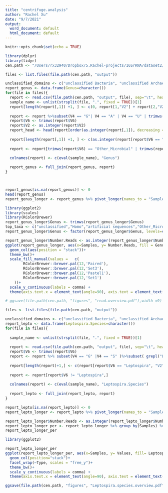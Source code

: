 ```yaml
---
title: "centrifuge.analysis"
author: "Rachel Xu"
date: "9/7/2021"
output:
  word_document: default
  html_document: default
---
```


```r
knitr::opts_chunk$set(echo = TRUE)
```

```r
library(dplyr)
library(tidyr)
cen.path <- "/Users/rx32940/Dropbox/5.Rachel-projects/16SrRNA/dataset2/centrifuge"

```

```r


files <- list.files(file.path(cen.path, "output"))

unclassified_domains <- c("unclassified Bacteria", "unclassified Archaea", "unclassified Archaea", "unclassified viruses", "other sequences")
report_genus <- data.frame(Genus=character())
for(file in files){
  report <- read.csv(file.path(cen.path, "output", file), sep="\t", header = FALSE)
  sample_name <- unlist(strsplit(file, ".", fixed = TRUE))[1]
  report[length(report[,1]) +1, ] <- c(0, report[1,"V2"] + report[2,"V2"], 0, "A", 0,"total reads")
  
  report <- report %>%subset(V4 == "G"| V4 == "A" | V4 == "U" | trimws(V6) == "artificial sequences")%>% select(V2, V6) 
  report$V6 <- trimws(report$V6)
  report$V2 <- as.integer(report$V2)
  report_head <- head(report[order(as.integer(report[,1]), decreasing = TRUE) & report$V6 != "total reads" & report$V6 != "Homo" & report$V6 != "unclassified",],11)
  
  report[length(report[,1]) +1, ] <- c(as.integer(report[report$V6 == "total reads", "V2"]) - as.integer(report[report$V6 == "unclassified","V2"]) -as.integer(report[report$V6 == "Homo","V2"])- as.integer(report[report$V6 == "artificial sequences","V2"]) -  sum(as.integer(report[trimws(report$V6) %in% trimws(report_head$V6) , "V2"])),"Other_Microbial")
  
  report <- report[trimws(report$V6) == "Other_Microbial" | trimws(report$V6) %in% report_head$V6 | report$V6 == "Homo" | report$V6 == "unclassified" | report$V6 == "artificial sequences",]

  colnames(report) <- c(eval(sample_name), "Genus")
  
  report_genus <- full_join(report_genus, report)
}



report_genus[is.na(report_genus)] <- 0
head(report_genus)
report_genus_longer <- report_genus %>% pivot_longer(names_to = "Samples", values_to="Number.Reads", cols= c("barcode06", "barcode07", "barcode08", "barcode09", "barcode10", "barcode11", "barcode12"))
```

```r

library(ggplot2)
library(scales)
library(RColorBrewer)
report_genus_longer$Genus <- trimws(report_genus_longer$Genus)
top_taxa <- c("unclassified","Homo","artificial sequences","Other_Microbial", "Leptospira")
report_genus_longer$Genus <- factor(report_genus_longer$Genus, levels=c(top_taxa,unique(report_genus_longer$Genus[!report_genus_longer$Genus %in% top_taxa])))

report_genus_longer$Number.Reads <- as.integer(report_genus_longer$Number.Reads)
ggplot(report_genus_longer, aes(x=Samples, y= Number.Reads, fill = Genus))+
  geom_col(aes(position = "stack"))+
  theme_bw()+
  scale_fill_manual(values =   c(
        RColorBrewer::brewer.pal(12,'Paired'),
        RColorBrewer::brewer.pal(12,'Set3'),
        RColorBrewer::brewer.pal(12,'Pastel1'),
        RColorBrewer::brewer.pal(12,'Set1')
    ))+
  scale_y_continuous(labels = comma) +
  theme(axis.text.x = element_text(angle=90), axis.text = element_text(size=12), legend.text = element_text(size=12), legend.title = element_text(size=12))

# ggsave(file.path(cen.path, "figures", "read.overview.pdf"),width =9)
```

```r

files <- list.files(file.path(cen.path, "output"))

unclassified_domains <- c("unclassified Bacteria", "unclassified Archaea", "unclassified Archaea", "unclassified viruses", "other sequences")
report_lepto <- data.frame(Leptospira.Species=character())
for(file in files){
  
  sample_name <- unlist(strsplit(file, ".", fixed = TRUE))[1]
  
  report <- read.csv(file.path(cen.path, "output", file), sep="\t", header = FALSE)
  report$V6 <- trimws(report$V6)
  report <- report %>% subset(V4 == "G" |V4 == "S" )%>%subset( grepl("Leptospira",V6)) %>% select(V2, V6)
  
  report[length(report)+1,] <- c(report[report$V6 == "Leptospira", "V2"] - sum(report[report$V6 != "Leptospira", "V2"]), "Unclassified.Leptospira")
  
  report <- report[report$V6 != "Leptospira",]
  
  colnames(report) <- c(eval(sample_name), "Leptospira.Species")
  
  report_lepto <- full_join(report_lepto, report)
}

report_lepto[is.na(report_lepto)] <- 0
report_lepto_longer <- report_lepto %>% pivot_longer(names_to = "Samples", values_to = "Number.Reads", cols=c("barcode06", "barcode07", "barcode08", "barcode09", "barcode10", "barcode11", "barcode12"))

report_lepto_longer$Number.Reads <- as.integer(report_lepto_longer$Number.Reads)
report_lepto_longer_per <- report_lepto_longer %>% group_by(Samples) %>% mutate(Total.Lepto.Reads = sum(Number.Reads)) %>% mutate(Percentage.Reads = round((Number.Reads/ Total.Lepto.Reads)*100,2)) %>% pivot_longer(names_to = "Type", values_to = "Values", cols = c("Number.Reads", "Percentage.Reads"))
report_lepto_longer_per
```

```r

library(ggplot2)

report_lepto_longer_per
ggplot(report_lepto_longer_per, aes(x=Samples, y= Values, fill= Leptospira.Species))+
  geom_col(position="stack")+
  facet_wrap(~Type, scales = "free_y")+
  theme_bw()+
  scale_y_continuous(labels = comma) +
  theme(axis.text.x = element_text(angle=90), axis.text = element_text(size=12), legend.text = element_text(size=12), legend.title = element_text(size=12))

ggsave(file.path(cen.path, "figures", "Leptospira.species.overview.pdf"),width =9)
```
